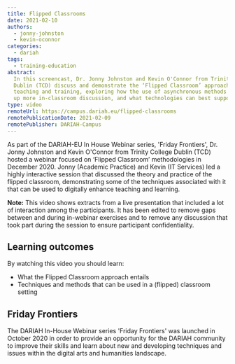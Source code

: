 ```yaml
---
title: Flipped Classrooms
date: 2021-02-10
authors:
  - jonny-johnston
  - kevin-oconnor
categories:
  - dariah
tags:
  - training-education
abstract:
  In this screencast, Dr. Jonny Johnston and Kevin O'Connor from Trinity College
  Dublin (TCD) discuss and demonstrate the ‘Flipped Classroom’ approach to
  teaching and training, exploring how the use of asynchronous methods can open
  up more in-classroom discussion, and what technologies can best support this.
type: video
remoteUrl: https://campus.dariah.eu/flipped-classrooms
remotePublicationDate: 2021-02-09
remotePublisher: DARIAH-Campus
---
```


As part of the DARIAH-EU In House Webinar series, 'Friday Frontiers', Dr. Jonny
Johnston and Kevin O'Connor from Trinity College Dublin (TCD) hosted a webinar
focused on ‘Flipped Classroom’ methodologies in December 2020. Jonny (Academic
Practice) and Kevin (IT Services) led a highly interactive session that
discussed the theory and practice of the flipped classroom, demonstrating some
of the techniques associated with it that can be used to digitally enhance
teaching and learning.

**Note:** This video shows extracts from a live presentation that included a lot
of interaction among the participants. It has been edited to remove gaps between
and during in-webinar exercises and to remove any discussion that took part
during the session to ensure participant confidentiality.

## Learning outcomes

By watching this video you should learn:

- What the Flipped Classroom approach entails
- Techniques and methods that can be used in a (flipped) classroom setting

<VideoCard
  title="Click to view"
  subtitle="Flipped Classrooms"
  id="b8NaN28eFxY"
  image="images/Flipped_Classrooms_Title_Slide.jpeg"
/>

## Friday Frontiers

The DARIAH In-House Webinar series 'Friday Frontiers' was launched in October
2020 in order to provide an opportunity for the DARIAH community to improve
their skills and learn about new and developing techniques and issues within the
digital arts and humanities landscape.
